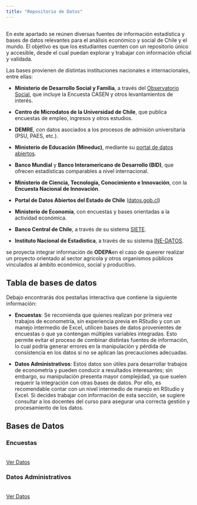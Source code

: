 ```yaml
---
title: "Repositorio de Datos"
---
```


## 

En este apartado se reúnen diversas fuentes de información estadística y bases de datos relevantes para el análisis económico y social de Chile y el mundo. El objetivo es que los estudiantes cuenten con un repositorio único y accesible, desde el cual puedan explorar y trabajar con información oficial y validada.

Las bases provienen de distintas instituciones nacionales e internacionales, entre ellas:

-   **Ministerio de Desarrollo Social y Familia**, a través del [Observatorio Social](https://observatorio.ministeriodesarrollosocial.gob.cl/inicio), que incluye la Encuesta CASEN y otros levantamientos de interés.

-   **Centro de Microdatos de la Universidad de Chile**, que publica encuestas de empleo, ingresos y otros estudios.

-   **DEMRE**, con datos asociados a los procesos de admisión universitaria (PSU, PAES, etc.).

-   **Ministerio de Educación (Mineduc)**, mediante su [portal de datos abiertos](https://centroestudios.mineduc.cl/datos-abiertos/).

-   **Banco Mundial** y **Banco Interamericano de Desarrollo (BID)**, que ofrecen estadísticas comparables a nivel internacional.

-   **Ministerio de Ciencia, Tecnología, Conocimiento e Innovación**, con la **Encuesta Nacional de Innovación**.

-   **Portal de Datos Abiertos del Estado de Chile** ([datos.gob.cl](https://datos.gob.cl/))

-   **Ministerio de Economía**, con encuestas y bases orientadas a la actividad económica.

-   **Banco Central de Chile**, a través de su sistema [SIETE](https://si3.bcentral.cl/siete).

-   **Instituto Nacional de Estadistica**, a través de su sistema [INE-DATOS](https://www.ine.gob.cl/).

se proyecta integrar información de **ODEPA**en el caso de queerer realizar un proyecto orientado al sector agricola y otros organismos públicos vinculados al ámbito económico, social y producitivo.

## Tabla de bases de datos

Debajo encontrarás dos pestañas interactiva que contiene la siguiente información:

-   **Encuestas**: Se recomienda que quienes realizan por primera vez trabajos de econometría, sin experiencia previa en RStudio y con un manejo intermedio de Excel, utilicen bases de datos provenientes de encuestas o que ya contengan múltiples variables integradas. Esto permite evitar el proceso de combinar distintas fuentes de información, lo cual podría generar errores en la manipulación y pérdida de consistencia en los datos si no se aplican las precauciones adecuadas.

-   **Datos Administrativos**: Estos datos son útiles para desarrollar trabajos de econometría y pueden conducir a resultados interesantes; sin embargo, su manipulación presenta mayor complejidad, ya que suelen requerir la integración con otras bases de datos. Por ello, es recomendable contar con un nivel intermedio de manejo en RStudio y Excel. Si decides trabajar con información de esta sección, se sugiere consultar a los docentes del curso para asegurar una correcta gestión y procesamiento de los datos.

## Bases de Datos

::::: labs-grid
::: lab-card
### Encuestas

\
[Ver Datos](data_principal.html){.btn target="_blank" rel="noopener"}
:::

::: lab-card
### Datos Administrativos

\
[Ver Datos](data_secundaria.html){.btn target="_blank" rel="noopener"}
:::
:::::
